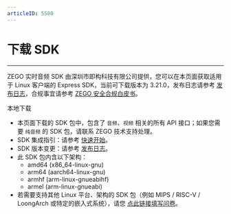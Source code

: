 ```yaml
---
articleID: 5580
---
```

# 下载 SDK

- - -

ZEGO 实时音频 SDK 由深圳市即构科技有限公司提供，您可以在本页面获取适用于 Linux 客户端的 Express SDK，当前可下载版本为 3.21.0，发布日志请参考 [发布日志](!DownloadSDK/Release_Notes)，合规事宜请参考 [ZEGO 安全合规白皮书](/policies-and-agreements/zego-security-and-compliance-white-paper)。

<Card title="Express SDK v3.21.0" href="https://artifact-sdk.zego.im/rtc/ZegoExpressVideo/linux/ZegoExpressVideo-linux-gnu-shared-cpp.zip">
本地下载
</Card>

<Note title="说明">

- 本页面下载的 SDK 包中，包含了 `音频`、`视频` 相关的所有 API 接口；如果您需要 `纯音频` 的 SDK 包，请联系 ZEGO 技术支持处理。
- SDK 集成指引：请参考 [快速开始](!Integration/SDK_Integration)。
- SDK 版本变更：请参考 [发布日志](!DownloadSDK/Release_Notes)。
- 此 SDK 包内含以下架构：
    - amd64 (x86_64-linux-gnu)
    - arm64 (aarch64-linux-gnu)
    - armhf (arm-linux-gnueabihf)
    - armel (arm-linux-gnueabi)
- 若需要支持其他 Linux 平台、架构的 SDK 包（例如 MIPS / RISC-V / LoongArch 或特定的嵌入式系统），请您 [点此链接填写问卷](https://zegocloud.feishu.cn/share/base/form/shrcngu3M4UhZiviuornyuYX6mc)。

</Note>


